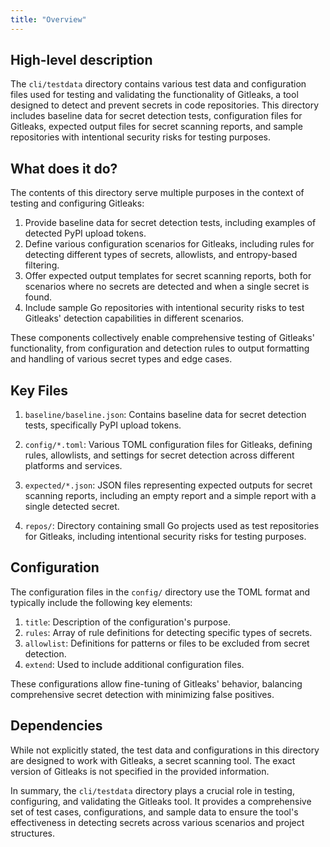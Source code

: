 ```yaml
---
title: "Overview"
---
```


## High-level description
The `cli/testdata` directory contains various test data and configuration files used for testing and validating the functionality of Gitleaks, a tool designed to detect and prevent secrets in code repositories. This directory includes baseline data for secret detection tests, configuration files for Gitleaks, expected output files for secret scanning reports, and sample repositories with intentional security risks for testing purposes.

## What does it do?
The contents of this directory serve multiple purposes in the context of testing and configuring Gitleaks:

1. Provide baseline data for secret detection tests, including examples of detected PyPI upload tokens.
2. Define various configuration scenarios for Gitleaks, including rules for detecting different types of secrets, allowlists, and entropy-based filtering.
3. Offer expected output templates for secret scanning reports, both for scenarios where no secrets are detected and when a single secret is found.
4. Include sample Go repositories with intentional security risks to test Gitleaks' detection capabilities in different scenarios.

These components collectively enable comprehensive testing of Gitleaks' functionality, from configuration and detection rules to output formatting and handling of various secret types and edge cases.

## Key Files

1. `baseline/baseline.json`: Contains baseline data for secret detection tests, specifically PyPI upload tokens.

2. `config/*.toml`: Various TOML configuration files for Gitleaks, defining rules, allowlists, and settings for secret detection across different platforms and services.

3. `expected/*.json`: JSON files representing expected outputs for secret scanning reports, including an empty report and a simple report with a single detected secret.

4. `repos/`: Directory containing small Go projects used as test repositories for Gitleaks, including intentional security risks for testing purposes.

## Configuration
The configuration files in the `config/` directory use the TOML format and typically include the following key elements:

1. `title`: Description of the configuration's purpose.
2. `rules`: Array of rule definitions for detecting specific types of secrets.
3. `allowlist`: Definitions for patterns or files to be excluded from secret detection.
4. `extend`: Used to include additional configuration files.

These configurations allow fine-tuning of Gitleaks' behavior, balancing comprehensive secret detection with minimizing false positives.

## Dependencies
While not explicitly stated, the test data and configurations in this directory are designed to work with Gitleaks, a secret scanning tool. The exact version of Gitleaks is not specified in the provided information.

In summary, the `cli/testdata` directory plays a crucial role in testing, configuring, and validating the Gitleaks tool. It provides a comprehensive set of test cases, configurations, and sample data to ensure the tool's effectiveness in detecting secrets across various scenarios and project structures.